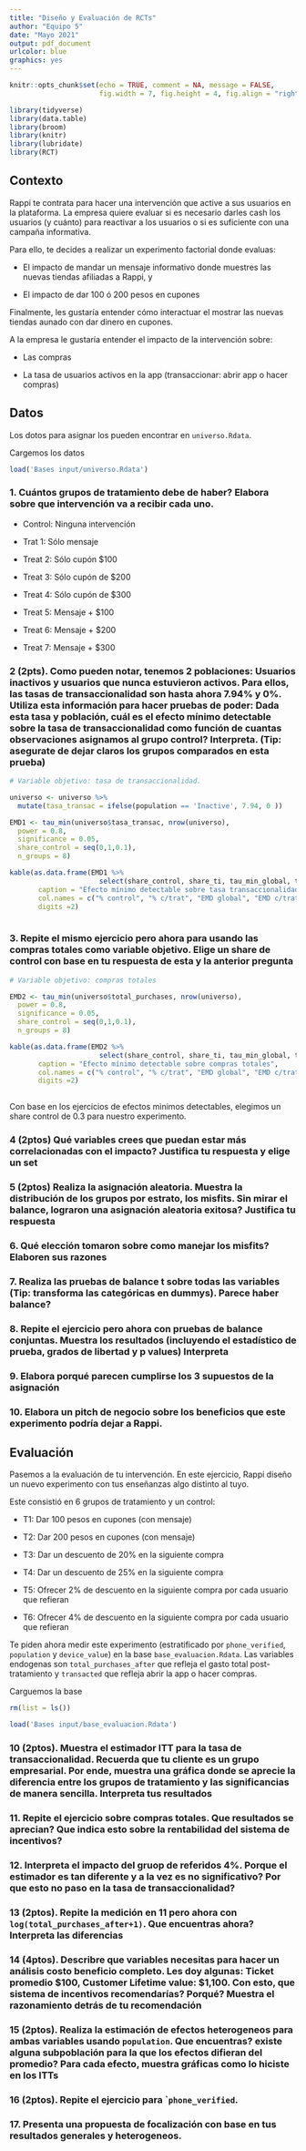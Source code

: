 ```yaml
---
title: "Diseño y Evaluación de RCTs"
author: "Equipo 5"
date: "Mayo 2021"
output: pdf_document
urlcolor: blue
graphics: yes
---
```


```r
knitr::opts_chunk$set(echo = TRUE, comment = NA, message = FALSE,
                      fig.width = 7, fig.height = 4, fig.align = "right")
```

```r
library(tidyverse)
library(data.table)
library(broom)
library(knitr)
library(lubridate)
library(RCT)
```



## Contexto

Rappi te contrata para hacer una intervención que active a sus usuarios en la plataforma. La empresa quiere evaluar si es necesario darles cash los usuarios (y cuánto) para reactivar a los usuarios o si es suficiente con una campaña informativa. 

Para ello, te decides a realizar un experimento factorial donde evaluas: 

- El impacto de mandar un mensaje informativo donde muestres las nuevas tiendas afiliadas a Rappi, y 

- El impacto de dar 100 ó 200 pesos en cupones

Finalmente, les gustaría entender cómo interactuar el mostrar las nuevas tiendas aunado con dar dinero en cupones. 

A la empresa le gustaría entender el impacto de la intervención sobre: 

- Las compras 

- La tasa de usuarios activos en la app (transaccionar: abrir app o hacer compras)

\newpage

## Datos

Los dotos para asignar los pueden encontrar en `universo.Rdata`. 

Cargemos los datos
```r
load('Bases input/universo.Rdata')

```

### 1. Cuántos grupos de tratamiento debe de haber? Elabora sobre que intervención va a recibir cada uno. 

- Control: Ninguna intervención

- Trat 1: Sólo mensaje

- Treat 2: Sólo cupón $100

- Treat 3: Sólo cupón de $200

- Treat 4: Sólo cupón de $300

- Treat 5: Mensaje + $100

- Treat 6: Mensaje + $200

- Treat 7: Mensaje + $300


### 2 (2pts). Como pueden notar, tenemos 2 poblaciones: Usuarios inactivos y usuarios que nunca estuvieron activos. Para ellos, las tasas de transaccionalidad son hasta ahora 7.94% y 0%. Utiliza esta información para hacer pruebas de poder: Dada esta tasa y población, cuál es el efecto mínimo detectable sobre la tasa de transaccionalidad como función de cuantas observaciones asignamos al grupo control? Interpreta. (Tip: asegurate de dejar claros los grupos comparados en esta prueba)

```r
# Variable objetivo: tasa de transaccionalidad.

universo <- universo %>%
  mutate(tasa_transac = ifelse(population == 'Inactive', 7.94, 0 ))

EMD1 <- tau_min(universo$tasa_transac, nrow(universo), 
  power = 0.8,
  significance = 0.05,
  share_control = seq(0,1,0.1),
  n_groups = 8)

kable(as.data.frame(EMD1 %>%
                      select(share_control, share_ti, tau_min_global, tau_min_each_treat)),
       caption = "Efecto mínimo detectable sobre tasa transaccionalidad",
       col.names = c("% control", "% c/trat", "EMD global", "EMD c/trat"),
       digits =2)
                    
```


### 3. Repite el mismo ejercicio pero ahora para usando las compras totales como variable objetivo. Elige un share de control con base en tu respuesta de esta y la anterior pregunta


```r
# Variable objetivo: compras totales

EMD2 <- tau_min(universo$total_purchases, nrow(universo), 
  power = 0.8,
  significance = 0.05,
  share_control = seq(0,1,0.1),
  n_groups = 8)

kable(as.data.frame(EMD2 %>%
                      select(share_control, share_ti, tau_min_global, tau_min_each_treat)),
       caption = "Efecto mínimo detectable sobre compras totales",
       col.names = c("% control", "% c/trat", "EMD global", "EMD c/trat"),
       digits =2)
                    
```

Con base en los ejercicios de efectos mìnimos detectables, elegimos un share control de 0.3 para nuestro experimento.


### 4 (2ptos) Qué variables crees que puedan estar más correlacionadas con el impacto? Justifica tu respuesta y elige un set


### 5 (2ptos) Realiza la asignación aleatoria. Muestra la distribución de los grupos por estrato, los misfits. Sin mirar el balance, lograron una asignación aleatoria exitosa? Justifica tu respuesta 


### 6. Qué elección tomaron sobre como manejar los misfits? Elaboren sus razones


### 7. Realiza las pruebas de balance t sobre todas las variables (Tip: transforma las categóricas en dummys). Parece haber balance?  


### 8. Repite el ejercicio pero ahora con pruebas de balance conjuntas. Muestra los resultados (incluyendo el estadístico de prueba, grados de libertad y p values) Interpreta


### 9. Elabora porqué parecen cumplirse los 3 supuestos de la asignación


### 10. Elabora un pitch de negocio sobre los beneficios que este experimento podría dejar a Rappi. 

## Evaluación 

Pasemos a la evaluación de tu intervención. En este ejercicio, Rappi diseño un nuevo experimento con tus enseñanzas algo distinto al tuyo. 

Este consistió en 6 grupos de tratamiento y un control:

- T1: Dar 100 pesos en cupones (con mensaje)

- T2: Dar 200 pesos en cupones (con mensaje)

- T3: Dar un descuento de 20% en la siguiente compra 

- T4: Dar un descuento de 25% en la siguiente compra

- T5: Ofrecer 2% de descuento en la siguiente compra por cada usuario que refieran

- T6: Ofrecer 4% de descuento en la siguiente compra por cada usuario que refieran


Te piden ahora medir este experimento (estratificado por `phone_verified`, `population` y `device_value`) en la base
`base_evaluacion.Rdata`. Las variables endogenas son `total_purchases_after` que refleja el gasto total post-tratamiento y `transacted` que refleja abrir la app o hacer compras. 


Carguemos la base 

```r
rm(list = ls())

load('Bases input/base_evaluacion.Rdata')


```

### 10 (2ptos). Muestra el estimador ITT para la tasa de transaccionalidad. Recuerda que tu cliente es un grupo empresarial. Por ende, muestra una gráfica donde se aprecie la diferencia entre los grupos de tratamiento y las significancias de manera sencilla. Interpreta tus resultados 



### 11. Repite el ejercicio sobre compras totales. Que resultados se aprecian? Que indica esto sobre la rentabilidad del sistema de incentivos? 


### 12. Interpreta el impacto del gruop de referidos 4%. Porque el estimador es tan diferente y a la vez es no significativo? Por que esto no paso en la tasa de transaccionalidad?


### 13 (2ptos). Repite la medición en 11 pero ahora con `log(total_purchases_after+1)`. Que encuentras ahora? Interpreta las diferencias



### 14 (4ptos). Describre que variables necesitas para hacer un análisis costo beneficio completo. Les doy algunas: Ticket promedio $100, Customer Lifetime value: $1,100. Con esto, que sistema de incentivos recomendarías? Porqué? Muestra el razonamiento detrás de tu recomendación


### 15 (2ptos). Realiza la estimación de efectos heterogeneos para ambas variables usando `population`. Que encuentras? existe alguna subpoblación para la que los efectos difieran del promedio? Para cada efecto, muestra gráficas como lo hiciste en los ITTs


### 16 (2ptos). Repite el ejercicio para ``phone_verified`. 



### 17. Presenta una propuesta de focalización con base en tus resultados generales y heterogeneos. 
